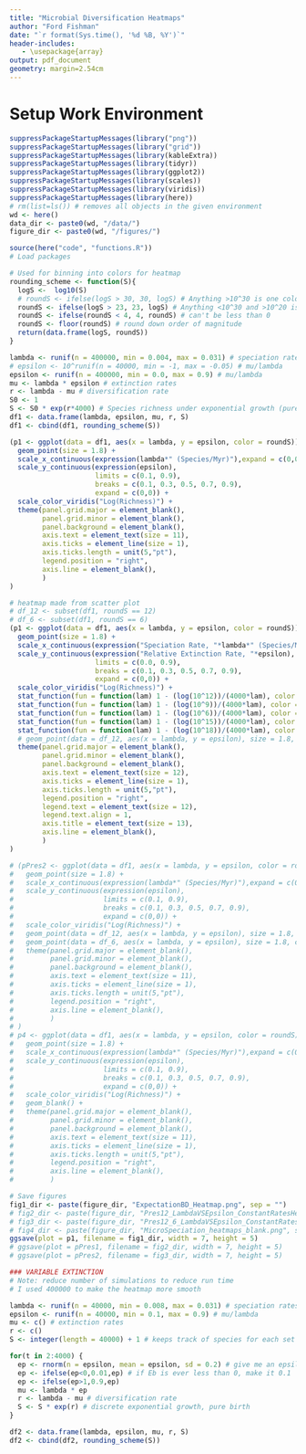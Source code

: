 ```yaml
---
title: "Microbial Diversification Heatmaps"
author: "Ford Fishman"
date: "`r format(Sys.time(), '%d %B, %Y')`"
header-includes:
   - \usepackage{array}
output: pdf_document
geometry: margin=2.54cm
---
```


# Setup Work Environment

```r
suppressPackageStartupMessages(library("png"))
suppressPackageStartupMessages(library("grid"))
suppressPackageStartupMessages(library(kableExtra))
suppressPackageStartupMessages(library(tidyr))
suppressPackageStartupMessages(library(ggplot2))
suppressPackageStartupMessages(library(scales))
suppressPackageStartupMessages(library(viridis))
suppressPackageStartupMessages(library(here))
# rm(list=ls()) # removes all objects in the given environment
wd <- here()
data_dir <- paste0(wd, "/data/")
figure_dir <- paste0(wd, "/figures/")

source(here("code", "functions.R"))
# Load packages


```

```r
# Used for binning into colors for heatmap
rounding_scheme <- function(S){
  logS <-  log10(S)
  # roundS <- ifelse(logS > 30, 30, logS) # Anything >10^30 is one color
  roundS <- ifelse(logS > 23, 23, logS) # Anything <10^30 and >10^20 is another color
  roundS <- ifelse(roundS < 4, 4, roundS) # can't be less than 0
  roundS <- floor(roundS) # round down order of magnitude
  return(data.frame(logS, roundS))
}
```


```r
lambda <- runif(n = 400000, min = 0.004, max = 0.031) # speciation rates
# epsilon <- 10^runif(n = 40000, min = -1, max = -0.05) # mu/lambda
epsilon <- runif(n = 400000, min = 0.0, max = 0.9) # mu/lambda
mu <- lambda * epsilon # extinction rates
r <- lambda - mu # diversification rate
S0 <- 1
S <- S0 * exp(r*4000) # Species richness under exponential growth (pure birth)
df1 <- data.frame(lambda, epsilon, mu, r, S)
df1 <- cbind(df1, rounding_scheme(S))
```


```r
(p1 <- ggplot(data = df1, aes(x = lambda, y = epsilon, color = roundS)) + 
  geom_point(size = 1.8) +
  scale_x_continuous(expression(lambda*" (Species/Myr)"),expand = c(0,0)) +
  scale_y_continuous(expression(epsilon), 
                     limits = c(0.1, 0.9),
                     breaks = c(0.1, 0.3, 0.5, 0.7, 0.9), 
                     expand = c(0,0)) +
  scale_color_viridis("Log(Richness)") +
  theme(panel.grid.major = element_blank(),
        panel.grid.minor = element_blank(),
        panel.background = element_blank(),
        axis.text = element_text(size = 11),
        axis.ticks = element_line(size = 1),
        axis.ticks.length = unit(5,"pt"),
        legend.position = "right",
        axis.line = element_blank(),
        )
)
```


```r
# heatmap made from scatter plot
# df_12 <- subset(df1, roundS == 12)
# df_6 <- subset(df1, roundS == 6)
(p1 <- ggplot(data = df1, aes(x = lambda, y = epsilon, color = roundS)) + 
  geom_point(size = 1.8) +
  scale_x_continuous(expression("Speciation Rate, "*lambda*" (Species/Myr)"),expand = c(0,0)) +
  scale_y_continuous(expression("Relative Extinction Rate, "*epsilon), 
                     limits = c(0.0, 0.9),
                     breaks = c(0.1, 0.3, 0.5, 0.7, 0.9), 
                     expand = c(0,0)) +
  scale_color_viridis("Log(Richness)") +
  stat_function(fun = function(lam) 1 - (log(10^12))/(4000*lam), color = "white", linetype = "dashed")+
  stat_function(fun = function(lam) 1 - (log(10^9))/(4000*lam), color = "white", linetype = "dashed")+
  stat_function(fun = function(lam) 1 - (log(10^6))/(4000*lam), color = "white", linetype = "dashed")+
  stat_function(fun = function(lam) 1 - (log(10^15))/(4000*lam), color = "white", linetype = "dashed")+
  stat_function(fun = function(lam) 1 - (log(10^18))/(4000*lam), color = "white", linetype = "dashed")+
  # geom_point(data = df_12, aes(x = lambda, y = epsilon), size = 1.8, color = "azure") +
  theme(panel.grid.major = element_blank(),
        panel.grid.minor = element_blank(),
        panel.background = element_blank(),
        axis.text = element_text(size = 12),
        axis.ticks = element_line(size = 1),
        axis.ticks.length = unit(5,"pt"),
        legend.position = "right",
        legend.text = element_text(size = 12),
        legend.text.align = 1,
        axis.title = element_text(size = 13),
        axis.line = element_blank(),
        )
)

# (pPres2 <- ggplot(data = df1, aes(x = lambda, y = epsilon, color = roundS)) + 
#   geom_point(size = 1.8) +
#   scale_x_continuous(expression(lambda*" (Species/Myr)"),expand = c(0,0)) +
#   scale_y_continuous(expression(epsilon), 
#                      limits = c(0.1, 0.9),
#                      breaks = c(0.1, 0.3, 0.5, 0.7, 0.9), 
#                      expand = c(0,0)) +
#   scale_color_viridis("Log(Richness)") +
#   geom_point(data = df_12, aes(x = lambda, y = epsilon), size = 1.8, color = "azure") +
#   geom_point(data = df_6, aes(x = lambda, y = epsilon), size = 1.8, color = "azure") +
#   theme(panel.grid.major = element_blank(),
#         panel.grid.minor = element_blank(),
#         panel.background = element_blank(),
#         axis.text = element_text(size = 11),
#         axis.ticks = element_line(size = 1),
#         axis.ticks.length = unit(5,"pt"),
#         legend.position = "right",
#         axis.line = element_blank(),
#         )
# )
# p4 <- ggplot(data = df1, aes(x = lambda, y = epsilon, color = roundS)) + 
#   geom_point(size = 1.8) +
#   scale_x_continuous(expression(lambda*" (Species/Myr)"),expand = c(0,0)) +
#   scale_y_continuous(expression(epsilon), 
#                      limits = c(0.1, 0.9),
#                      breaks = c(0.1, 0.3, 0.5, 0.7, 0.9), 
#                      expand = c(0,0)) +
#   scale_color_viridis("Log(Richness)") +
#   geom_blank() +
#   theme(panel.grid.major = element_blank(),
#         panel.grid.minor = element_blank(),
#         panel.background = element_blank(),
#         axis.text = element_text(size = 11),
#         axis.ticks = element_line(size = 1),
#         axis.ticks.length = unit(5,"pt"),
#         legend.position = "right",
#         axis.line = element_blank(),
#         )

# Save figures
fig1_dir <- paste(figure_dir, "ExpectationBD_Heatmap.png", sep = "")
# fig2_dir <- paste(figure_dir, "Pres12_LambdaVSEpsilon_ConstantRatesHeatmap.png", sep = "")
# fig3_dir <- paste(figure_dir, "Pres12_6_LambdaVSEpsilon_ConstantRatesHeatmap.png", sep = "")
# fig4_dir <- paste(figure_dir, "MicroSpeciation_heatmaps_blank.png", sep = "/")
ggsave(plot = p1, filename = fig1_dir, width = 7, height = 5)
# ggsave(plot = pPres1, filename = fig2_dir, width = 7, height = 5)
# ggsave(plot = pPres2, filename = fig3_dir, width = 7, height = 5)
```

```r
### VARIABLE EXTINCTION 
# Note: reduce number of simulations to reduce run time
# I used 400000 to make the heatmap more smooth

lambda <- runif(n = 40000, min = 0.008, max = 0.031) # speciation rates
epsilon <- runif(n = 40000, min = 0.1, max = 0.9) # mu/lambda
mu <- c() # extinction rates
r <- c()
S <- integer(length = 40000) + 1 # keeps track of species for each set of parameters

for(t in 2:4000) {
  ep <- rnorm(n = epsilon, mean = epsilon, sd = 0.2) # give me an epsilon near the actual epsilon for all simulations per time step
  ep <- ifelse(ep<0,0.01,ep) # if Eb is ever less than 0, make it 0.1
  ep <- ifelse(ep>1,0.9,ep)
  mu <- lambda * ep 
  r <- lambda - mu # diversification rate
  S <- S * exp(r) # discrete exponential growth, pure birth
}

df2 <- data.frame(lambda, epsilon, mu, r, S)
df2 <- cbind(df2, rounding_scheme(S))
```




